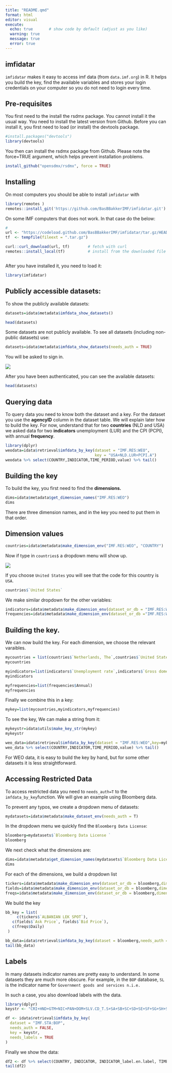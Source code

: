 ```yaml
---
title: "README.qmd"
format: html
editor: visual
execute:
  echo: true       # show code by default (adjust as you like)
  warning: true
  message: true
  error: true    
---
```


## imfidatar

`imfidatar` makes it easy to access imf data (from `data.imf.org`) in R. It helps you build the key, find the available variables and stores your login credentials on your computer so you do not need to login every time.

## Pre-requisites

You first need to the install the rsdmx package. You cannot install it the usual way. You need to install the latest version from Github. Before you can install it, you first need to load (or install) the devtools package.

```r
#install.packages("devtools")
library(devtools)
```

You then can install the rsdmx package from Github. Please note the force=TRUE argument, which helps prevent installation problems.

```r
install_github("opensdmx/rsdmx", force = TRUE)
```

## Installing

On most computers you should be able to install `imfidatar` with

```r
library(remotes )
remotes::install_git('https://github.com/BasBBakkerIMF/imfidatar.git')

```

On some IMF computers that does not work. In that case do the below:

```r
#
url <- "https://codeload.github.com/BasBBakkerIMF/imfidatar/tar.gz/HEAD"
tf  <- tempfile(fileext = ".tar.gz")

curl::curl_download(url, tf)        # fetch with curl
remotes::install_local(tf)          # install from the downloaded file



```

After you have installed it, you need to load it:

```r
library(imfidatar)
```

## Publicly accessible datasets:

To show the publicly available datasets:

```r
datasets=idata$metadata$imfdata_show_datasets()

head(datasets)
```

Some datasets are not publicly available. To see all datasets (including non-public datasets) use:

```r
datasets=idata$metadata$imfdata_show_datasets(needs_auth = TRUE)


```

You will be asked to sign in.

![](images/clipboard-2495613012.png)

After you have been authenticated, you can see the available datasets:

```r

head(datasets)
```

## Querying data

To query data you need to know both the dataset and a key. For the dataset you use the **agencyID** column in the dataset table. We will explain later how to build the key. For now, understand that for two **countries** (NLD and USA) we asked data for two **indicators** unemployment (LUR) and the CPI (PCPI), with annual **frequency**.

```r
library(dplyr)
weodata=idata$retrieval$imfdata_by_key(dataset = "IMF.RES:WEO", 
                                       key = "USA+NLD.LUR+PCPI.A")
weodata %>% select(COUNTRY,INDICATOR,TIME_PERIOD,value) %>% tail()

```

## Building the key

To build the key, you first need to find the **dimensions.**

```r
dims=idata$metadata$get_dimension_names("IMF.RES:WEO") 
dims
```

There are three dimension names, and in the key you need to put them in that order.

## Dimension values

```r

countries=idata$metadata$make_dimension_env("IMF.RES:WEO", "COUNTRY")
```

Now if type in `countries$` a dropdown menu will show up.

![](images/clipboard-4154938580.png)

If you choose `United States` you will see that the code for this country is `USA`.

```r

countries$`United States`
```

We make similar dropdown for the other variables:

```r

indicators=idata$metadata$make_dimension_env(dataset_or_db = "IMF.RES:WEO",dimension = "INDICATOR")
frequencies=idata$metadata$make_dimension_env(dataset_or_db ="IMF.RES:WEO","FREQ")


```

## Building the key.

We can now build the key. For each dimension, we choose the relevant varaibles.

```r

mycountries = list(countries$`Netherlands, The`,countries$`United States`)
mycountries

```

```r

myindicators=list(indicators$`Unemployment rate`,indicators$`Gross domestic product (GDP), Constant prices, Domestic currency`)
myindicators

```

```r

myfrequencies=list(frequencies$Annual)
myfrequencies

```

Finally we combine this in a key:

```r

mykey=list(mycountries,myindicators,myfrequencies)


```

To see the key, We can make a string from it:

```r

mykeystr=idata$utils$make_key_str(mykey)
mykeystr
```

```r
weo_data=idata$retrieval$imfdata_by_key(dataset = "IMF.RES:WEO",key=mykey)
weo_data %>% select(COUNTRY,INDICATOR,TIME_PERIOD,value) %>% tail()
```

For WEO data, it is easy to build the key by hand, but for some other datasets it is less straightforward.

## Accessing Restricted Data

To access restricted data you need to `needs_auth=T` to the `imfdata_by_key`function. We will give an example using Bloomberg data.

To prevent any typos, we create a dropdown menu of datasets:

```r
mydatasets=idata$metadata$make_dataset_env(needs_auth = T)

```

In the dropdown menu we quickly find the `Bloomberg Data License`:

```r
bloomberg=mydatasets$`Bloomberg Data License `
bloomberg
```

We next check what the dimensions are:

```r
dims=idata$metadata$get_dimension_names(mydatasets$`Bloomberg Data License `)
dims

```

For each of the dimensions, we build a dropdown list

```r
tickers=idata$metadata$make_dimension_env(dataset_or_db = bloomberg,dimension = "TICKER")
fields=idata$metadata$make_dimension_env(dataset_or_db = bloomberg,dimension = "MARKET_FIELD")
freqs=idata$metadata$make_dimension_env(dataset_or_db = bloomberg,dimension = "FREQ")
```

We build the key

```r
bb_key = list(
     c(tickers$`ALBANIAN LEK SPOT`),
   c(fields$`Ask Price`, fields$`Bid Price`),
   c(freqs$Daily)
 )

```

```r
bb_data=idata$retrieval$imfdata_by_key(dataset = bloomberg,needs_auth = T,key=bb_key,needs_labels = F)
tail(bb_data)
```

## Labels

In many datasets indicator names are pretty easy to understand. In some datasets they are much more obscure. For example, in the `BOP` database, `SL` is the indicator name for `Government goods and services n.i.e.`

In such a case, you also download labels with the data.

```r
library(dplyr)
keystr <- "CRI+HND+GTM+NIC+PAN+DOM+SLV.CD_T.S+SA+SB+SC+SD+SE+SF+SG+SH+SI+SJ+SK+SL.USD.A"

df <- idata$retrieval$imfdata_by_key(
  dataset = "IMF.STA:BOP",
  needs_auth = FALSE,
  key = keystr,
  needs_labels = TRUE
)
```

Finally we show the data:

```r
df2 <- df %>% select(COUNTRY, INDICATOR, INDICATOR_label.en.label, TIME_PERIOD, value)
tail(df2)
```
